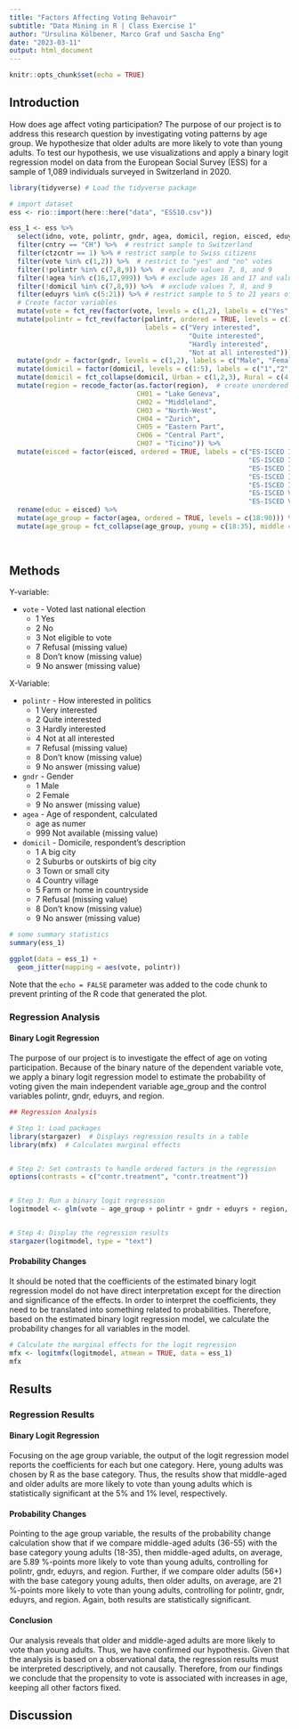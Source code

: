```yaml
---
title: "Factors Affecting Voting Behavoir"
subtitle: "Data Mining in R | Class Exercise 1"
author: "Ursulina Kölbener, Marco Graf und Sascha Eng"
date: "2023-03-11"
output: html_document
---
```


```r
knitr::opts_chunk$set(echo = TRUE)
```

## Introduction

How does age affect voting participation? The purpose of our project is to address this research question by investigating voting patterns by age group. We hypothesize that older adults are more likely to vote than young adults. To test our hypothesis, we use visualizations and apply a binary logit regression model on data from the European Social Survey (ESS) for a sample of 1,089 individuals surveyed in Switzerland in 2020.

```r
library(tidyverse) # Load the tidyverse package

# import dataset
ess <- rio::import(here::here("data", "ESS10.csv"))

ess_1 <- ess %>%  
  select(idno, vote, polintr, gndr, agea, domicil, region, eisced, eduyrs, cntry, ctzcntr) %>%  # select variables
  filter(cntry == "CH") %>%  # restrict sample to Switzerland
  filter(ctzcntr == 1) %>% # restrict sample to Swiss citizens 
  filter(vote %in% c(1,2)) %>%  # restrict to "yes" and "no" votes
  filter(!polintr %in% c(7,8,9)) %>%  # exclude values 7, 8, and 9
  filter(!agea %in% c(16,17,999)) %>% # exclude ages 16 and 17 and value 999
  filter(!domicil %in% c(7,8,9)) %>%  # exclude values 7, 8, and 9
  filter(eduyrs %in% c(5:21)) %>% # restrict sample to 5 to 21 years of education
  # Create factor variables  
  mutate(vote = fct_rev(factor(vote, levels = c(1,2), labels = c("Yes","No")))) %>%  # create binary factor 'vote' and reverse order of factor levels using fct_rev() 
  mutate(polintr = fct_rev(factor(polintr, ordered = TRUE, levels = c(1,2,3,4), # create ordered factor 'polintr' and reverse order of factor levels using fct_rev() 
                                  labels = c("Very interested",
                                             "Quite interested",
                                             "Hardly interested",
                                             "Not at all interested")))) %>%
  mutate(gndr = factor(gndr, levels = c(1,2), labels = c("Male", "Female"))) %>%  # create binary factor 'gndr'
  mutate(domicil = factor(domicil, levels = c(1:5), labels = c("1","2","3","4","5"))) %>%  # create binary factor 'domicil'
  mutate(domicil = fct_collapse(domicil, Urban = c(1,2,3), Rural = c(4,5))) %>%  # collapse categories
  mutate(region = recode_factor(as.factor(region),  # create unordered factor 'region'
                                CH01 = "Lake Geneva",
                                CH02 = "Middleland",
                                CH03 = "North-West",
                                CH04 = "Zurich",
                                CH05 = "Eastern Part",
                                CH06 = "Central Part",
                                CH07 = "Ticino")) %>% 
  mutate(eisced = factor(eisced, ordered = TRUE, labels = c("ES-ISCED I",  # create ordered factor and name it 'educ'
                                                            "ES-ISCED II",
                                                            "ES-ISCED IIIb",
                                                            "ES-ISCED IIIa",
                                                            "ES-ISCED IV",
                                                            "ES-ISCED V1",
                                                            "ES-ISCED V2"))) %>% 
  rename(educ = eisced) %>% 
  mutate(age_group = factor(agea, ordered = TRUE, levels = c(18:90))) %>%  # create ordered factor 'age_group'
  mutate(age_group = fct_collapse(age_group, young = c(18:35), middle = c(36:55), older = c(56:90))) # collapse categories
 
 
```

## Methods

Y-variable:

-   `vote` - Voted last national election
    -   1 Yes\
    -   2 No\
    -   3 Not eligible to vote\
    -   7 Refusal (missing value)\
    -   8 Don't know (missing value)\
    -   9 No answer (missing value)

X-Variable:

-   `polintr` - How interested in politics
    -   1 Very interested
    -   2 Quite interested
    -   3 Hardly interested
    -   4 Not at all interested
    -   7 Refusal (missing value)
    -   8 Don't know (missing value)
    -   9 No answer (missing value)
-   `gndr` - Gender
    -   1 Male
    -   2 Female
    -   9 No answer (missing value)
-   `agea` - Age of respondent, calculated
    -   age as numer
    -   999 Not available (missing value)
-   `domicil` - Domicile, respondent's description
    -   1 A big city
    -   2 Suburbs or outskirts of big city
    -   3 Town or small city
    -   4 Country village
    -   5 Farm or home in countryside
    -   7 Refusal (missing value)
    -   8 Don't know (missing value)
    -   9 No answer (missing value)

```r
# some summary statistics
summary(ess_1)
```

```r
ggplot(data = ess_1) +
  geom_jitter(mapping = aes(vote, polintr))
```

Note that the `echo = FALSE` parameter was added to the code chunk to prevent printing of the R code that generated the plot.

### Regression Analysis

#### Binary Logit Regression
The purpose of our project is to investigate the effect of age on voting participation. Because of the binary nature of the dependent variable vote, we apply a binary logit regression model to estimate the probability of voting given the main independent variable age_group and the control variables polintr, gndr, eduyrs, and region.

```r
## Regression Analysis

# Step 1: Load packages
library(stargazer)  # Displays regression results in a table
library(mfx)  # Calculates marginal effects


# Step 2: Set contrasts to handle ordered factors in the regression 
options(contrasts = c("contr.treatment", "contr.treatment"))


# Step 3: Run a binary logit regression 
logitmodel <- glm(vote ~ age_group + polintr + gndr + eduyrs + region, family = binomial(link = "logit"), data = ess_1)


# Step 4: Display the regression results 
stargazer(logitmodel, type = "text")
```

#### Probability Changes
It should be noted that the coefficients of the estimated binary logit regression model do not have direct interpretation except for the direction and significance of the effects. In order to interpret the coefficients, they need to be translated into something related to probabilities. Therefore, based on the estimated binary logit regression model, we calculate the probability changes for all variables in the model. 

```r
# Calculate the marginal effects for the logit regression 
mfx <- logitmfx(logitmodel, atmean = TRUE, data = ess_1)
mfx
```


## Results

### Regression Results

#### Binary Logit Regression
Focusing on the age group variable, the output of the logit regression model reports the coefficients for each but one category. Here, young adults was chosen by R as the base category. Thus, the results show that middle-aged and older adults are more likely to vote than young adults which is statistically significant at the 5% and 1% level, respectively. 

#### Probability Changes
Pointing to the age group variable, the results of the probability change calculation show that if we compare middle-aged adults (36-55) with the base category young adults (18-35), then middle-aged adults, on average, are 5.89 %-points more likely to vote than young adults, controlling for polintr, gndr, eduyrs, and region. Further, if we compare older adults (56+) with the base category young adults, then older adults, on average, are 21 %-points more likely to vote than young adults, controlling for polintr, gndr, eduyrs, and region. Again, both results are statistically significant.

#### Conclusion

Our analysis reveals that older and middle-aged adults are more likely to vote than young adults. Thus, we have confirmed our hypothesis. Given that the analysis is based on a observational data, the regression results must be interpreted descriptively, and not causally. Therefore, from our findings we conclude that the propensity to vote is associated with increases in age, keeping all other factors fixed.

## Discussion
